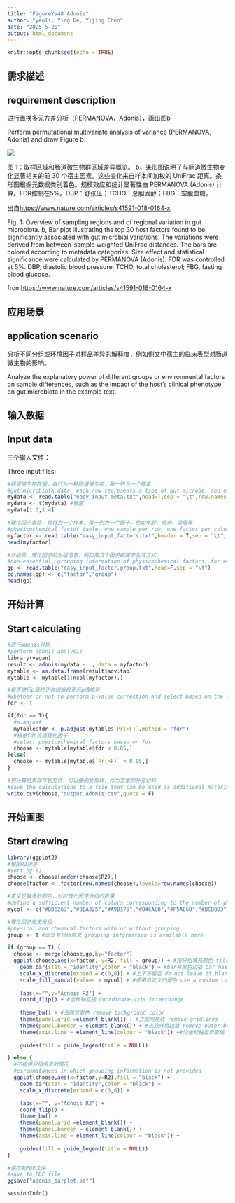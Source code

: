 ---
title: "FigureYa48 Adonis"
author: "yeoli; Ying Ge, Yijing Chen"
date: "2025-5-20"
output: html_document
---

```{r setup, include=FALSE}
knitr::opts_chunk$set(echo = TRUE)
```

## 需求描述
## requirement description

进行置换多元方差分析（PERMANOVA，Adonis），画出图b

Perform permutational multivariate analysis of variance (PERMANOVA, Adonis) and draw Figure b.

![](https://media.springernature.com/lw900/springer-static/image/art%3A10.1038%2Fs41591-018-0164-x/MediaObjects/41591_2018_164_Fig1_HTML.png)

图 1：取样区域和肠道微生物群区域差异概览。
b，条形图说明了与肠道微生物变化显著相关的前 30 个宿主因素。这些变化来自样本间加权的 UniFrac 距离。条形图根据元数据类别着色。规模效应和统计显著性由 PERMANOVA (Adonis) 计算。FDR控制在5%。DBP：舒张压；TCHO：总胆固醇；FBG：空腹血糖。

出自<https://www.nature.com/articles/s41591-018-0164-x>

Fig. 1: Overview of sampling regions and of regional variation in gut microbiota.
b, Bar plot illustrating the top 30 host factors found to be significantly associated with gut microbial variations. The variations were derived from between-sample weighted UniFrac distances. The bars are colored according to metadata categories. Size effect and statistical significance were calculated by PERMANOVA (Adonis). FDR was controlled at 5%. DBP, diastolic blood pressure; TCHO, total cholesterol; FBG, fasting blood glucose.

from<https://www.nature.com/articles/s41591-018-0164-x>

## 应用场景
## application scenario

分析不同分组或环境因子对样品差异的解释度，例如例文中宿主的临床表型对肠道微生物的影响。

Analyze the explanatory power of different groups or environmental factors on sample differences, such as the impact of the host's clinical phenotype on gut microbiota in the example text.

## 输入数据
## Input data

三个输入文件：

Three input files:

```{r}
#肠道微生物数据，每行为一种肠道微生物，每一列为一个样本
#gut microbiota data, each row represents a type of gut microbe, and each column represents a sample
mydata <- read.table("easy_input_meta.txt",head=T,sep = "\t",row.names = 1)
mydata <- t(mydata) #转置
mydata[1:3,1:4]

#理化因子表格，每行为一个样本，每一列为一个因子，例如年龄、疾病、吸烟等
#physicochemical factor table, one sample per row, one factor per column, e.g., age, disease, smoking, etc.
myfactor <- read.table("easy_input_factors.txt",header = T,sep = "\t", row.names = 1)
head(myfactor)

#非必需，理化因子的分组信息，例如某几个因子都属于生活方式
#non-essential, grouping information of physicochemical factors, for example, certain factors all belong to lifestyle
gp <- read.table("easy_input_factor.group.txt",head=F,sep = "\t")
colnames(gp) <- c("factor","group")
head(gp)
```

## 开始计算
## Start calculating

```{r}
#进行adonis分析
#perform adonis analysis
library(vegan)
result <- adonis(mydata ~ ., data = myfactor)
mytable <- as.data.frame(result$aov.tab)
mytable <- mytable[1:ncol(myfactor),]

#是否进行p值校正并根据校正后p值挑选
#whether or not to perform p-value correction and select based on the corrected p-value
fdr <- T

if(fdr == T){
  #p.adjust
  mytable$fdr <- p.adjust(mytable$`Pr(>F)`,method = "fdr")
  #根据fdr挑选理化因子
  #select physicochemical factors based on fdr
  choose <- mytable[mytable$fdr < 0.05,]
}else{
  choose <- mytable[mytable$`Pr(>F)` < 0.05,]
}

#把计算结果保存到文件，可以像例文那样，作为文章的补充材料
#save the calculations to a file that can be used as additional material for the article, as in the example essay
write.csv(choose,"output_Adonis.csv",quote = F)
```

## 开始画图
## Start drawing

```{r, fig.width=6, fig.height=1.5}
library(ggplot2)
#根据R2排序
#sort by R2
choose <- choose[order(choose$R2),]
choose$factor <- factor(row.names(choose),levels=row.names(choose))

#定义足够多的颜色，对应理化因子分组的数量
#define a sufficient number of colors corresponding to the number of physicochemical factor groupings
mycol <- c("#BD6263","#8EA325","#A9D179","#84CAC0","#F5AE6B","#BCB8D3","#4387B5")

#理化因子有无分组
#physical and chemical factors with or without grouping
group <- T #此处有分组信息 grouping information is available here

if (group == T) { 
  choose <- merge(choose,gp,by="factor")
  ggplot(choose,aes(x=factor, y=R2, fill = group)) + #按分组填充颜色 fill color by group
    geom_bar(stat = "identity",color = "black") + #bar有黑色边框 bar has a black border
    scale_x_discrete(expand = c(0,0)) + #上下不留空 do not leave it blank up and down
    scale_fill_manual(values = mycol) + #使用自定义的配色 use a custom color scheme
    
    labs(x="",y="Adnois R2") +
    coord_flip() + #坐标轴互换 coordinate-axis interchange
    
    theme_bw() + #去除背景色 remove background color
    theme(panel.grid =element_blank()) + #去除网格线 remove gridlines
    theme(panel.border = element_blank()) + #去除外层边框 remove outer border
    theme(axis.line = element_line(colour = "black")) +#沿坐标轴显示直线 display lines along the axes
    
    guides(fill = guide_legend(title = NULL)) 

} else {
  #不提供分组信息的情况
  #circumstances in which grouping information is not provided
  ggplot(choose,aes(x=factor,y=R2),fill = "black") + 
    geom_bar(stat = "identity",color = "black") + 
    scale_x_discrete(expand = c(0,0)) + 

    labs(x="", y="Adnois R2") +
    coord_flip() +
    theme_bw() +
    theme(panel.grid =element_blank()) + 
    theme(panel.border = element_blank()) + 
    theme(axis.line = element_line(colour = "black")) +
    
    guides(fill = guide_legend(title = NULL)) 
}

#保存到PDF文件
#save to PDF file
ggsave("adonis_barplot.pdf")
```

```{r}
sessionInfo()
```